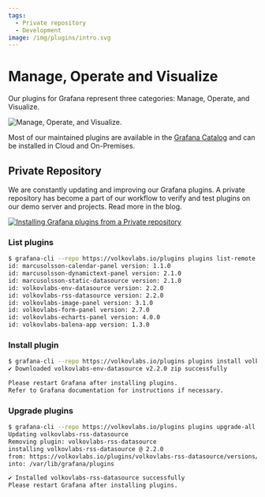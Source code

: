```yaml
---
tags:
  - Private repository
  - Development
image: /img/plugins/intro.svg
---
```



# Manage, Operate and Visualize

Our plugins for Grafana represent three categories: Manage, Operate, and Visualize.

<Image title="Manage, Operate, and Visualize." src="/img/plugins/intro.svg" />

Most of our maintained plugins are available in the [Grafana Catalog](https://grafana.com/grafana/plugins/) and can be installed in Cloud and On-Premises.

## Private Repository

We are constantly updating and improving our Grafana plugins. A private repository has become a part of our workflow to verify and test plugins on our demo server and projects. Read more in the blog.

<a href="/blog/installing-grafana-plugins-from-a-private-repository-805b54a1add3">
  <Image
    title="Installing Grafana plugins from a Private repository"
    src="/img/blog/2022-03-14-private-repository/banner.png"
    zoom={false}
  />
</a>

### List plugins

```bash
$ grafana-cli --repo https://volkovlabs.io/plugins plugins list-remote
id: marcusolsson-calendar-panel version: 1.1.0
id: marcusolsson-dynamictext-panel version: 2.1.0
id: marcusolsson-static-datasource version: 2.1.0
id: volkovlabs-env-datasource version: 2.2.0
id: volkovlabs-rss-datasource version: 2.2.0
id: volkovlabs-image-panel version: 3.1.0
id: volkovlabs-form-panel version: 2.7.0
id: volkovlabs-echarts-panel version: 4.0.0
id: volkovlabs-balena-app version: 1.3.0
```

### Install plugin

```bash
$ grafana-cli --repo https://volkovlabs.io/plugins plugins install volkovlabs-env-datasource
✔ Downloaded volkovlabs-env-datasource v2.2.0 zip successfully

Please restart Grafana after installing plugins.
Refer to Grafana documentation for instructions if necessary.
```

### Upgrade plugins

```bash
$ grafana-cli --repo https://volkovlabs.io/plugins plugins upgrade-all
Updating volkovlabs-rss-datasource
Removing plugin: volkovlabs-rss-datasource
installing volkovlabs-rss-datasource @ 2.2.0
from: https://volkovlabs.io/plugins/volkovlabs-rss-datasource/versions/2.2.0/download
into: /var/lib/grafana/plugins

✔ Installed volkovlabs-rss-datasource successfully
Please restart Grafana after installing plugins.
```
